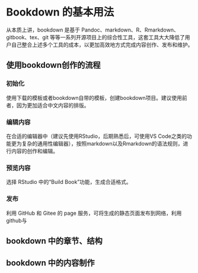 # Bookdown 的基本用法 {#basic}

从本质上讲，bookdown 是基于 Pandoc、markdown、R、Rmarkdown、gitbook、tex、git 等等一系列开源项目上的综合性工具，这套工具大大降低了用户自己整合上述多个工具的成本，以更加高效地方式完成内容创作、发布和维护。

## 使用bookdown创作的流程

### 初始化

使用下载的模板或者bookdown自带的模板，创建bookdown项目。建议使用前者，因为更加适合中文内容的排版。

### 编辑内容

在合适的编辑器中（建议先使用RStudio，后期熟悉后，可使用VS Code之类的功能更为复杂的通用性编辑器），按照markdown以及Rmarkdown的语法规则，进行内容的创作和编辑。

### 预览内容

选择 RStudio 中的“Build Book”功能，生成合适格式。

### 发布

利用 GitHub 和 Gitee 的 page 服务，可将生成的静态页面发布到网络，利用github与

## bookdown 中的章节、结构

## bookdown 中的内容制作
